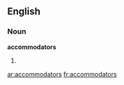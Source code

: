 ==English==

===Noun===
'''accommodators'''

# {{plural of|[[accommodator]]}}

[[ar:accommodators]]
[[fr:accommodators]]